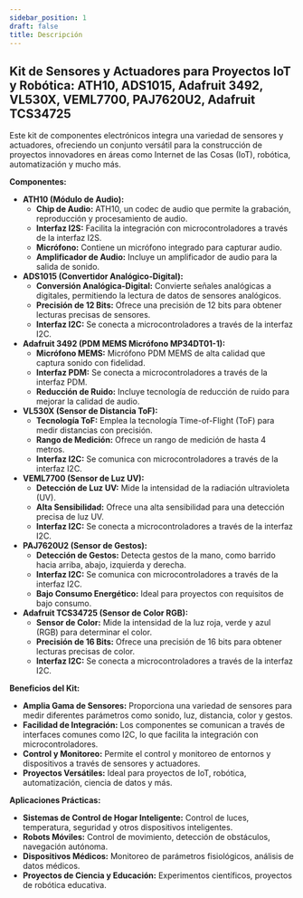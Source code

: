 ```yaml
---
sidebar_position: 1
draft: false
title: Descripción
---
```


## Kit de Sensores y Actuadores para Proyectos IoT y Robótica: ATH10, ADS1015, Adafruit 3492, VL530X, VEML7700, PAJ7620U2, Adafruit TCS34725

Este kit de componentes electrónicos integra una variedad de sensores y actuadores, ofreciendo un conjunto versátil para la construcción de proyectos innovadores en áreas como Internet de las Cosas (IoT), robótica, automatización y mucho más.

**Componentes:**

* **ATH10 (Módulo de Audio):**
    * **Chip de Audio:** ATH10, un codec de audio que permite la grabación, reproducción y procesamiento de audio.
    * **Interfaz I2S:** Facilita la integración con microcontroladores a través de la interfaz I2S.
    * **Micrófono:** Contiene un micrófono integrado para capturar audio.
    * **Amplificador de Audio:** Incluye un amplificador de audio para la salida de sonido.
* **ADS1015 (Convertidor Analógico-Digital):**
    * **Conversión Analógica-Digital:** Convierte señales analógicas a digitales, permitiendo la lectura de datos de sensores analógicos.
    * **Precisión de 12 Bits:** Ofrece una precisión de 12 bits para obtener lecturas precisas de sensores.
    * **Interfaz I2C:** Se conecta a microcontroladores a través de la interfaz I2C.
* **Adafruit 3492 (PDM MEMS Micrófono MP34DT01-1):**
    * **Micrófono MEMS:** Micrófono PDM MEMS de alta calidad que captura sonido con fidelidad.
    * **Interfaz PDM:** Se conecta a microcontroladores a través de la interfaz PDM.
    * **Reducción de Ruido:** Incluye tecnología de reducción de ruido para mejorar la calidad de audio.
* **VL530X (Sensor de Distancia ToF):**
    * **Tecnología ToF:** Emplea la tecnología Time-of-Flight (ToF) para medir distancias con precisión.
    * **Rango de Medición:** Ofrece un rango de medición de hasta 4 metros.
    * **Interfaz I2C:** Se comunica con microcontroladores a través de la interfaz I2C.
* **VEML7700 (Sensor de Luz UV):**
    * **Detección de Luz UV:** Mide la intensidad de la radiación ultravioleta (UV).
    * **Alta Sensibilidad:** Ofrece una alta sensibilidad para una detección precisa de luz UV.
    * **Interfaz I2C:** Se conecta a microcontroladores a través de la interfaz I2C.
* **PAJ7620U2 (Sensor de Gestos):**
    * **Detección de Gestos:** Detecta gestos de la mano, como barrido hacia arriba, abajo, izquierda y derecha.
    * **Interfaz I2C:** Se comunica con microcontroladores a través de la interfaz I2C.
    * **Bajo Consumo Energético:** Ideal para proyectos con requisitos de bajo consumo.
* **Adafruit TCS34725 (Sensor de Color RGB):**
    * **Sensor de Color:** Mide la intensidad de la luz roja, verde y azul (RGB) para determinar el color.
    * **Precisión de 16 Bits:** Ofrece una precisión de 16 bits para obtener lecturas precisas de color.
    * **Interfaz I2C:** Se conecta a microcontroladores a través de la interfaz I2C.

**Beneficios del Kit:**

* **Amplia Gama de Sensores:** Proporciona una variedad de sensores para medir diferentes parámetros como sonido, luz, distancia, color y gestos.
* **Facilidad de Integración:** Los componentes se comunican a través de interfaces comunes como I2C, lo que facilita la integración con microcontroladores.
* **Control y Monitoreo:** Permite el control y monitoreo de entornos y dispositivos a través de sensores y actuadores.
* **Proyectos Versátiles:** Ideal para proyectos de IoT, robótica, automatización, ciencia de datos y más.

**Aplicaciones Prácticas:**

* **Sistemas de Control de Hogar Inteligente:** Control de luces, temperatura, seguridad y otros dispositivos inteligentes.
* **Robots Móviles:** Control de movimiento, detección de obstáculos, navegación autónoma.
* **Dispositivos Médicos:** Monitoreo de parámetros fisiológicos, análisis de datos médicos.
* **Proyectos de Ciencia y Educación:** Experimentos científicos, proyectos de robótica educativa.


